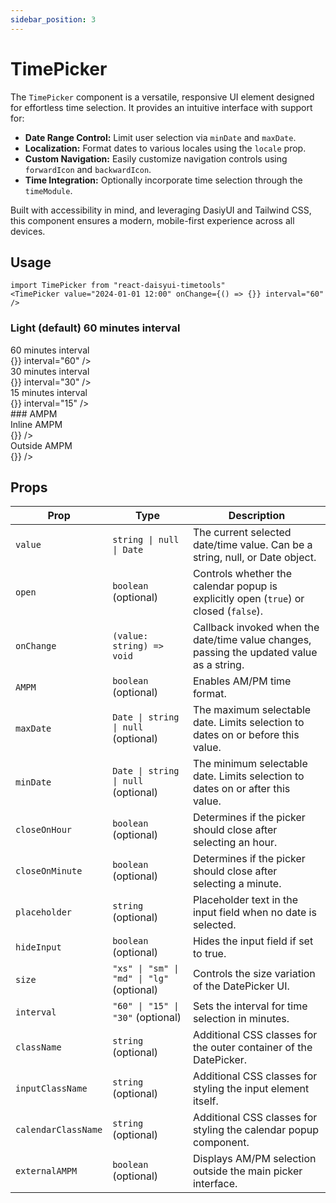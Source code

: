 ```yaml
---
sidebar_position: 3
---
```



# TimePicker

The `TimePicker` component is a versatile, responsive UI element designed for effortless time selection. It provides an intuitive interface with support for:
- **Date Range Control:** Limit user selection via `minDate` and `maxDate`.
- **Localization:** Format dates to various locales using the `locale` prop.
- **Custom Navigation:** Easily customize navigation controls using `forwardIcon` and `backwardIcon`.
- **Time Integration:** Optionally incorporate time selection through the `timeModule`.

Built with accessibility in mind, and leveraging DasiyUI and Tailwind CSS, this component ensures a modern, mobile-first experience across all devices.

## Usage

```tsx
import TimePicker from "react-daisyui-timetools"
<TimePicker value="2024-01-01 12:00" onChange={() => {}} interval="60" />
```

### Light (default) 60 minutes interval
<div className="flex gap-4">
  <div data-theme="light" className="rounded-2xl w-32">

  <div className="opacity-50 text-xs">60 minutes interval</div>
    <TimePicker value={new Date()} onChange={() => {}} interval="60" />
  </div>
  <div>
  <div className="opacity-50 text-xs">30 minutes interval</div>
    <div data-theme="light" className="rounded-2xl w-32">
      <TimePicker value={new Date()} onChange={() => {}} interval="30" />
    </div>
  </div>
  <div className="">
    <div className="opacity-50 text-xs">15 minutes interval</div>
    <div data-theme="light" className="rounded-2xl w-32">
      <TimePicker value={new Date()} onChange={() => {}} interval="15" />
    </div>
  </div>
</div>
### AMPM
<div className="flex gap-4">
  <div className="">
    <div className="opacity-50 text-xs">Inline AMPM</div>
      <div data-theme="light" className="rounded-2xl w-32"  >
        <TimePicker value="2024-01-01 12:00" AMPM onChange={() => {}}  />
      </div>
    </div>
      <div className="">
    <div className="opacity-50 text-xs">Outside AMPM</div>
      <div data-theme="light" className="rounded-2xl"  >
        <TimePicker value="2024-01-01 12:00" AMPM externalAMPM onChange={() => {}}  />
      </div>
    </div>
</div>


## Props

| Prop               | Type                                        | Description                                                                                                   |
| ------------------ | ------------------------------------------- | ------------------------------------------------------------------------------------------------------------- |
| `value`            | `string \| null \| Date`                    | The current selected date/time value. Can be a string, null, or Date object.                                  |
| `open`             | `boolean` (optional)                        | Controls whether the calendar popup is explicitly open (`true`) or closed (`false`).                           |
| `onChange`         | `(value: string) => void`                   | Callback invoked when the date/time value changes, passing the updated value as a string.                     |
| `AMPM`             | `boolean` (optional)                        | Enables AM/PM time format.                                                                                    |
| `maxDate`          | `Date \| string \| null` (optional)         | The maximum selectable date. Limits selection to dates on or before this value.                               |
| `minDate`          | `Date \| string \| null` (optional)         | The minimum selectable date. Limits selection to dates on or after this value.                                |
| `closeOnHour`      | `boolean` (optional)                        | Determines if the picker should close after selecting an hour.                                                |
| `closeOnMinute`    | `boolean` (optional)                        | Determines if the picker should close after selecting a minute.                                               |
| `placeholder`      | `string` (optional)                         | Placeholder text in the input field when no date is selected.                                                 |
| `hideInput`        | `boolean` (optional)                        | Hides the input field if set to true.                                                                         |
| `size`             | `"xs" \| "sm" \| "md" \| "lg"` (optional)   | Controls the size variation of the DatePicker UI.                                                             |
| `interval`         | `"60" \| "15" \| "30"` (optional)           | Sets the interval for time selection in minutes.                                                              |
| `className`        | `string` (optional)                         | Additional CSS classes for the outer container of the DatePicker.                                             |
| `inputClassName`   | `string` (optional)                         | Additional CSS classes for styling the input element itself.                                                  |
| `calendarClassName`| `string` (optional)                         | Additional CSS classes for styling the calendar popup component.                                              |
| `externalAMPM`     | `boolean` (optional)                        | Displays AM/PM selection outside the main picker interface.                                                   |

